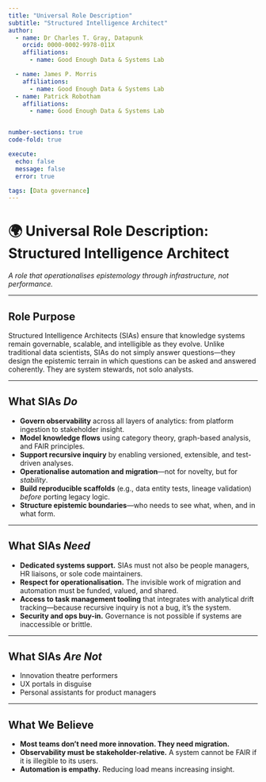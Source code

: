 ```yaml
---
title: "Universal Role Description"
subtitle: "Structured Intelligence Architect"
author: 
  - name: Dr Charles T. Gray, Datapunk
    orcid: 0000-0002-9978-011X
    affiliations:
      - name: Good Enough Data & Systems Lab

  - name: James P. Morris
    affiliations:
      - name: Good Enough Data & Systems Lab
  - name: Patrick Robotham
    affiliations:
      - name: Good Enough Data & Systems Lab


number-sections: true
code-fold: true

execute:
  echo: false
  message: false
  error: true

tags: [Data governance]
---
```



# 🌍 Universal Role Description: Structured Intelligence Architect  
*A role that operationalises epistemology through infrastructure, not performance.*

---

## Role Purpose

Structured Intelligence Architects (SIAs) ensure that knowledge systems remain governable, scalable, and intelligible as they evolve. Unlike traditional data scientists, SIAs do not simply answer questions—they design the epistemic terrain in which questions can be asked and answered coherently. They are system stewards, not solo analysts.

---

## What SIAs *Do*

- **Govern observability** across all layers of analytics: from platform ingestion to stakeholder insight.
- **Model knowledge flows** using category theory, graph-based analysis, and FAIR principles.
- **Support recursive inquiry** by enabling versioned, extensible, and test-driven analyses.
- **Operationalise automation and migration**—not for novelty, but for *stability*.
- **Build reproducible scaffolds** (e.g., data entity tests, lineage validation) *before* porting legacy logic.
- **Structure epistemic boundaries**—who needs to see what, when, and in what form.

---

## What SIAs *Need*

- **Dedicated systems support.** SIAs must not also be people managers, HR liaisons, or sole code maintainers.
- **Respect for operationalisation.** The invisible work of migration and automation must be funded, valued, and shared.
- **Access to task management tooling** that integrates with analytical drift tracking—because recursive inquiry is not a bug, it’s the system.
- **Security and ops buy-in.** Governance is not possible if systems are inaccessible or brittle.

---

## What SIAs *Are Not*

- Innovation theatre performers  
- UX portals in disguise  
- Personal assistants for product managers

---

## What We Believe

- **Most teams don’t need more innovation. They need migration.**  
- **Observability must be stakeholder-relative.** A system cannot be FAIR if it is illegible to its users.  
- **Automation is empathy.** Reducing load means increasing insight.  

